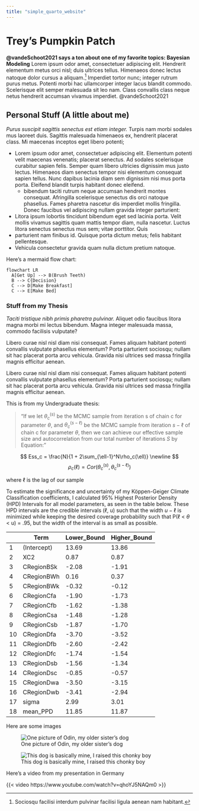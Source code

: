 ```yaml
---
title: "simple_quarto_website"
---
```




# Trey's Pumpkin Patch
**@vandeSchoot2021 says a ton about one of my favorite topics: Bayesian Modeling**
Lorem ipsum odor amet, consectetuer adipiscing elit. Hendrerit elementum metus orci nisl; duis ultrices tellus. Himenaeos donec lectus natoque dolor cursus a aliquam.[^1] Imperdiet tortor nunc; integer rutrum purus metus. Potenti morbi hac ullamcorper integer lacus blandit commodo. Scelerisque elit semper malesuada sit leo nam. Class convallis class neque netus hendrerit accumsan vivamus imperdiet. @vandeSchoot2021


## Personal Stuff (A little about me)
*Purus suscipit sagittis senectus est etiam integer.* Turpis nam morbi sodales mus laoreet duis. Sagittis malesuada himenaeos ex, hendrerit placerat class. Mi maecenas inceptos eget libero potenti;

- Lorem ipsum odor amet, consectetuer adipiscing elit. Elementum potenti velit maecenas venenatis; placerat senectus. Ad sodales scelerisque curabitur sapien felis. Semper quam libero ultricies dignissim mus justo lectus. Himenaeos diam senectus tempor nisi elementum consequat sapien tellus. Nunc dapibus lacinia diam sem dignissim nisi mus porta porta. Eleifend blandit turpis habitant donec eleifend.
  - bibendum taciti rutrum neque accumsan hendrerit montes consequat. Afringilla scelerisque senectus dis orci natoque phasellus. Fames pharetra nascetur dis imperdiet mollis fringilla. Donec faucibus vel adipiscing nullam gravida integer parturient:
- Litora ipsum lobortis tincidunt bibendum eget sed lacinia porta. Velit mollis vivamus sagittis quam mattis tempor diam, nulla nascetur. Luctus litora senectus senectus mus sem; vitae porttitor. Quis
-  parturient nam finibus id. Quisque porta dictum metus; felis habitant pellentesque. 
-  Vehicula consectetur gravida quam nulla dictum pretium natoque.

Here's a mermaid flow chart: 
```mermaid
flowchart LR
  A[Get Up] --> B(Brush Teeth)
  B --> C{Decision}
  C --> D[Make Breakfast]
  C --> E[Make Bed]
```

### Stuff from my Thesis

*Taciti tristique nibh primis pharetra pulvinar.* Aliquet odio faucibus litora magna morbi mi lectus bibendum. Magna integer malesuada massa, commodo facilisis vulputate? 

:::{layout-ncol=2}
Libero curae nisl nisl diam nisi consequat. Fames aliquam habitant potenti convallis vulputate phasellus elementum? Porta parturient sociosqu; nullam sit hac placerat porta arcu vehicula. Gravida nisi ultrices sed massa fringilla magnis efficitur aenean.

Libero curae nisl nisl diam nisi consequat. Fames aliquam habitant potenti convallis vulputate phasellus elementum? Porta parturient sociosqu; nullam sit hac placerat porta arcu vehicula. Gravida nisi ultrices sed massa fringilla magnis efficitur aenean.
:::

This is from my Undergraduate thesis: 

> "If we let $\theta_c^{(s)}$ be the MCMC sample from iteration s of chain c for parameter $\theta$, and $\theta_c^{(s-\ell)}$ be the MCMC sample from iteration $s-\ell$ of chain c for parameter $\theta$, then we can achieve our effective sample size and autocorrelation from our total number of iterations *S* by Equation:"

$$
    Ess_c = \frac{N}{1 + 2\sum_{\ell-1}^N\rho_c(\ell)} \newline
$$
$$
\rho_c(\ell) = Cor(\theta_c^{(s)},\theta_c^{(s-\ell)})
$$

where $\ell$ is the lag of our sample


To estimate the significance and uncertainty of my Köppen-Geiger Climate Classification coefficients, I calculated 95% Highest Posterior Density (HPD) Intervals for all model parameters, as seen in the table below. These HPD intervals are the credible intervals ($\ell$, u) such that the width $u - \ell$ is minimized while keeping the desired coverage probability such that P($\ell$ < $\theta$ < u) = .95, but the width of the interval is as small as possible.

|    | Term        | Lower\_Bound | Higher\_Bound |
|----|-------------|--------------|---------------|
| 1  | (Intercept) | 13.69        | 13.86         |
| 2  | XC2         | 0.87         | 0.87          |
| 3  | CRegionBSk  | -2.08        | -1.91         |
| 4  | CRegionBWh  | 0.16         | 0.37          |
| 5  | CRegionBWk  | -0.32        | -0.12         |
| 6  | CRegionCfa  | -1.90        | -1.73         |
| 7  | CRegionCfb  | -1.62        | -1.38         |
| 8  | CRegionCsa  | -1.48        | -1.28         |
| 9  | CRegionCsb  | -1.87        | -1.70         |
| 10 | CRegionDfa  | -3.70        | -3.52         |
| 11 | CRegionDfb  | -2.60        | -2.42         |
| 12 | CRegionDfc  | -1.74        | -1.54         |
| 13 | CRegionDsb  | -1.56        | -1.34         |
| 14 | CRegionDsc  | -0.85        | -0.57         |
| 15 | CRegionDwa  | -3.50        | -3.15         |
| 16 | CRegionDwb  | -3.41        | -2.94         |
| 17 | sigma       | 2.99         | 3.01          |
| 18 | mean\_PPD   | 11.85        | 11.87         |



Here are some images

![One picture of Odin, my older sister's dog](images\Odin_1.png)


![This dog is basically mine, I raised this chonky boy](images\Odin_2.png)


Here's a video from my presentation in Germany

{{< video https://www.youtube.com/watch?v=qhoYJ5NAQm0 >}}


[^1]: Sociosqu facilisi interdum pulvinar facilisi ligula aenean nam habitant.


